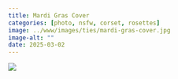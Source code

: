 ```yaml
---
title: Mardi Gras Cover
categories: [photo, nsfw, corset, rosettes]
image: ../www/images/ties/mardi-gras-cover.jpg
image-alt: ""
date: 2025-03-02
---
```



![](../www/images/ties/mardi-gras-cover.jpg)

